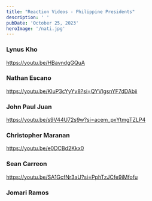 ```yaml
---
title: "Reaction Videos - Philippine Presidents"
description: ' '
pubDate: 'October 25, 2023'
heroImage: '/nati.jpg'
---
```

### Lynus Kho
https://youtu.be/HBavndgGQuA

### Nathan Escano
https://youtu.be/KluP3cYyYv8?si=QYVlgsnYF7dDAbii

### John Paul Juan
https://youtu.be/s9V44U72s9w?si=acem_pxYtmgTZLP4

### Christopher Maranan
https://youtu.be/e0DCBd2Kkx0

### Sean Carreon
https://youtu.be/SA1GcfNr3aU?si=PphTzJCfe9iMfofu

### Jomari Ramos






